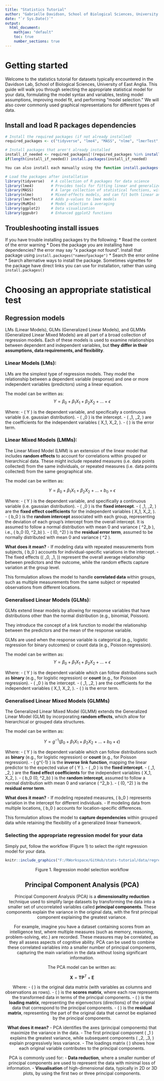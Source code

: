 ```yaml
---
title: "Statistics Tutorial"
author: "Gabrielle Davidson, School of Biological Sciences, University of East Anglia"
date: "`r Sys.Date()`"
output: 
  html_document:
    mathjax: "default"
    toc: true
    number_sections: true
---
```


# Getting started

Welcome to the statistics tutorial for datasets typically encountered in the Davidson Lab, School of Biological Sciences, University of East Anglia. This guide will walk you through selecting the appropriate statistical model for your data, formulating the model syntax and variables, testing model assumptions, improving model fit, and performing “model selection.” We will also cover commonly used graphical representations for different types of data.

## Install and load R packages dependencies 
```r
# Install the required packages (if not already installed)
required_packages <- c("tidyverse", "lme4", "MASS", "nlme", "lmerTest", "MuMIn", "ggpubr")

# Install packages that aren't already installed
install_if_needed <- required_packages[!(required_packages %in% installed.packages()[,"Package"])]
if(length(install_if_needed)) install.packages(install_if_needed)

You can also install each manually using the function install.packages("nameOfPackage")

# Load the packages after installation
library(tidyverse)   # A collection of R packages for data science
library(lme4)        # Provides tools for fitting linear and generalized linear mixed-effects models (GLMMs).
library(MASS)        # A large collection of statistical functions, with a focus on generalized linear models (GLMs).
library(nlme)        # Mixed-effects models, and can fit both linear and nonlinear mixed-effects models (U-shaped, sigmoidal, exponential). Model diagnostic tools. 
library(lmerTest)    # Adds p-values to lme4 models
library(MuMIn)       # Model selection & averaging
library(ggplot2)     # Data visualization
library(ggpubr)      # Enhanced ggplot2 functions
```

## Troubleshooting install issues
If you have trouble installing packages try the following: 
* Read the content of the error warning
* Does the package you are installing have dependencies? the error may say "x package not found". Install that package using ```install.packages("nameofpackage")```
* Search the error online
* Search alternative ways to install the package. Sometimes vignettes for the package have direct links you can use for installation, rather than using ```install.packages()```

# Choosing an appropriate statistical test

## Regression models

LMs (Linear Models), GLMs (Generalized Linear Models), and GLMMs (Generalized Linear Mixed Models) are all part of a broad collection of regression models. Each of these models is used to examine relationships between dependent and independent variables, but **they differ in their assumptions, data requirements, and flexibility**.

### **Linear Models (LMs)**:
LMs are the simplest type of regression models. They model the relationship between a dependent variable (response) and one or more independent variables (predictors) using a linear equation.

The model can be written as: 
$$
Y = \beta_0 + \beta_1 X_1 + \beta_2 X_2 + \dots + \epsilon
$$

Where:
- \( Y \) is the dependent variable, and specifically a continuous variable (i.e. gaussian distribution).
- \( \beta_0 \) is the intercept.
- \( \beta_1, \beta_2, \dots \) are the coefficients for the independent variables \( X_1, X_2, \dots \).
- \( \epsilon \) is the error term.

### **Linear Mixed Models (LMMs)**:

The Linear Mixed Model (LMM) is an extension of the linear model that includes **random effects** to account for correlations within grouped or hierarchical data. These might include repeated measures (i.e. data points collected) from the same individuals, or repeated measures (i.e. data points collected) from the same geographical site. 

The model can be written as:

$$
Y = \beta_0 + \beta_1 X_1 + \beta_2 X_2 + \dots + b_0 + \epsilon
$$

Where:
- \( Y \) is the dependent variable, and specifically a continuous variable (i.e. gaussian distribution).
- \( \beta_0 \) is the **fixed intercept**.
- \( \beta_1, \beta_2, \dots \) are the **fixed effect coefficients** for the independent variables \( X_1, X_2, \dots \).
- \( b_0 \) is the **random intercept** associated with each group, representing the deviation of each group’s intercept from the overall intercept. It is assumed to follow a normal distribution with mean 0 and variance \( \sigma^2_b \), i.e., \( b_0 \sim \mathcal{N}(0, \sigma^2_b) \).
- \( \epsilon \sim \mathcal{N}(0, \sigma^2) \) is the **residual error term**, assumed to be normally distributed with mean 0 and variance \( \sigma^2 \).

**What does it mean?** 
- If modeling data with repeated measurements from subjects, \( b_0 \) accounts for individual-specific variations in the intercept.
- The fixed effects (\( \beta_0, \beta_1, \dots \)) represent the overall average relationship between predictors and the outcome, while the random effects capture variation at the group level.

This formulation allows the model to handle **correlated data** within groups, such as multiple measurements from the same subject or repeated observations from different locations.

### **Generalised Linear Models (GLMs)**:

GLMs extend linear models by allowing for response variables that have distributions other than the normal distribution (e.g., binomial, Poisson).

They introduce the concept of a link function to model the relationship between the predictors and the mean of the response variable.

GLMs are used when the response variable is categorical (e.g., logistic regression for binary outcomes) or count data (e.g., Poisson regression).

The model can be written as: 
$$
Y = \beta_0 + \beta_1 X_1 + \beta_2 X_2 + \dots + \epsilon
$$

Where:
- \( Y \) is the dependent variable which can follow distributions such as **binary** (e.g., for logistic regression) or **count** (e.g., for Poisson regression).
- \( \beta_0 \) is the intercept.
- \( \beta_1, \beta_2, \dots \) are the coefficients for the independent variables \( X_1, X_2, \dots \).
- \( \epsilon \) is the error term.

### **Generalised Linear Mixed Models (GLMMs)**

The Generalized Linear Mixed Model (GLMM) extends the Generalized Linear Model (GLM) by incorporating **random effects**, which allow for hierarchical or grouped data structures.

The model can be written as:

$$
Y = g^{-1} \left( \beta_0 + \beta_1 X_1 + \beta_2 X_2 + \dots + b_0 + \epsilon \right)
$$

Where:
- \( Y \) is the dependent variable which can follow distributions such as **binary** (e.g., for logistic regression) or **count** (e.g., for Poisson regression).
- \( g^{-1} \) is the **inverse link function**, mapping the linear predictor to the expected value of \( Y \).
- \( \beta_0 \) is the **fixed intercept**.
- \( \beta_1, \beta_2, \dots \) are the **fixed effect coefficients** for the independent variables \( X_1, X_2, \dots \).
- \( b_0 \sim \mathcal{N}(0, \sigma^2_b) \) is the **random intercept**, assumed to follow a normal distribution with mean 0 and variance \( \sigma^2_b \).
- \( \epsilon \sim \mathcal{N}(0, \sigma^2) \) is the **residual error term**.

**What does it mean?**
- If modeling repeated measures, \( b_0 \) represents variation in the intercept for different individuals.
- If modeling data from multiple locations, \( b_0 \) accounts for location-specific differences.

This formulation allows the model to **capture dependencies** within grouped data while retaining the flexibility of a generalized linear framework.

### Selecting the appropriate regression model for your data

Simply put, follow the workflow (Figure 1) to select the right regression model for your data.

<center>
```r
knitr::include_graphics("F:/RWorkspace/GitHub/stats-tutorial/data/regression_workflow.tif")

```
Figure 1. Regression model selection workflow

</div> 

## Principal Component Analysis (PCA)

Principal Component Analysis (PCA) is a **dimensionality reduction** technique used to simplify large datasets by transforming the data into a smaller set of uncorrelated variables called **principal components**. These components explain the variance in the original data, with the first principal component explaining the greatest variance.

For example, imagine you have a dataset containing scores from an intelligence test, where multiple measures (such as memory, reasoning, problem-solving, etc.) are recorded. These measures may be correlated, as they all assess aspects of cognitive ability. PCA can be used to combine these correlated variables into a smaller number of principal components, capturing the main variation in the data without losing significant information.

The PCA model can be written as:

$$
\mathbf{X} = \mathbf{T} \mathbf{P}^T + \mathbf{E}
$$

Where:
- \( \mathbf{X} \) is the original data matrix (with variables as columns and observations as rows).
- \( \mathbf{T} \) is the **scores matrix**, where each row represents the transformed data in terms of the principal components.
- \( \mathbf{P} \) is the **loading matrix**, representing the eigenvectors (directions) of the original data that correspond to the principal components.
- \( \mathbf{E} \) is the **residual matrix**, representing the part of the original data that cannot be explained by the principal components.

**What does it mean?**
- PCA identifies the axes (principal components) that maximize the variance in the data.
- The first principal component \( \mathbf{t}_1 \) explains the greatest variance, while subsequent components \( \mathbf{t}_2, \mathbf{t}_3, \dots \) explain progressively less variance.
- The loadings matrix \( \mathbf{P} \) shows how each original variable contributes to the principal components.

PCA is commonly used for:
- **Data reduction**, where a smaller number of principal components are used to represent the data with minimal loss of information.
- **Visualisation** of high-dimensional data, typically in 2D or 3D plots, by using the first two or three principal components.